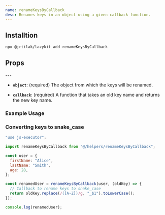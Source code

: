 ```yaml
---
name: renameKeysByCallback
desc: Renames keys in an object using a given callback function.
---
```


<CodePreview methodName="renameKeysByCallback"/>

## Installtion

```bash
npx @jrtilak/lazykit add renameKeysByCallback
```

## Props
<PropsTable methodName="renameKeysByCallback"/>
---


- **`object`**: (required) The object from which the keys will be renamed.

- **`callback`**: (required) A function that takes an old key name and returns the new key name.

### Example Usage

### Converting keys to snake_case
```javascript
"use js-executor";

import renameKeysByCallback from "@/helpers/renameKeysByCallback";

const user = {
  firstName: "Alice",
  lastName: "Smith",
  age: 28,
};

const renamedUser = renameKeysByCallback(user, (oldKey) => {
  // Callback to rename keys to snake_case
  return oldKey.replace(/([A-Z])/g, "_$1").toLowerCase();
});

console.log(renamedUser);
```